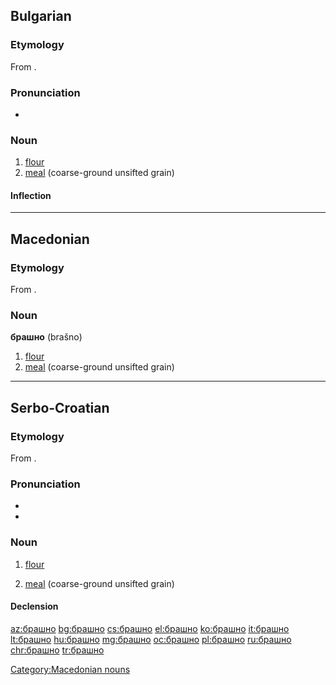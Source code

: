==Bulgarian==

===Etymology===
From {{inh|bg|sla-pro|*boršno}}.

===Pronunciation===
* {{IPA|/brəʃˈnɔ/|lang=bg}}

===Noun===
{{bg-noun|g=n|tr=brašnó}}

# [[flour]]
# [[meal]] (coarse-ground unsifted grain)

====Inflection====
{{bg-noun-n-a|брашн}}

----

==Macedonian==

===Etymology===
From {{inh|mk|sla-pro|*boršno}}.

===Noun===
'''брашно''' (brašno) {{g|n}}

# [[flour]]
# [[meal]] (coarse-ground unsifted grain)

[[Category:Macedonian nouns]]

----

==Serbo-Croatian==

===Etymology===
From {{inh|sh|sla-pro|*boršьno}}.

===Pronunciation===
* {{IPA|/brâʃno/|lang=sh}}
* {{hyphenation|бра|шно|lang=sh}}

===Noun===
{{sh-noun|g=n|head=бра̏шно|c|brašno|brȁšno}}

# {{context|uncountable|lang=sh}} [[flour]]
# {{context|uncountable|lang=sh}} [[meal]] (coarse-ground unsifted grain)

====Declension====
{{sh-decl-noun-unc|sc=Cyrl
|брашно
|брашна
|брашну
|брашно
|брашно
|брашну
|брашном
}}

[[az:брашно]]
[[bg:брашно]]
[[cs:брашно]]
[[el:брашно]]
[[ko:брашно]]
[[it:брашно]]
[[lt:брашно]]
[[hu:брашно]]
[[mg:брашно]]
[[oc:брашно]]
[[pl:брашно]]
[[ru:брашно]]
[[chr:брашно]]
[[tr:брашно]]